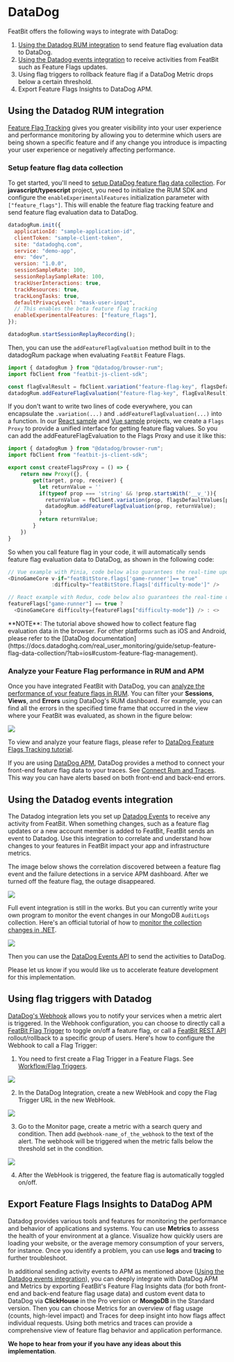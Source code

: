
# DataDog

FeatBit offers the following ways to integrate with DataDog:

1. [Using the Datadog RUM integration](https://docs.datadoghq.com/real_user_monitoring/guide/setup-feature-flag-data-collection/?tab=browser#analyze-your-feature-flag-performance-in-rum) to send feature flag evaluation data to DataDog.
2. [Using the Datadog events integration](https://docs.datadoghq.com/api/?lang=bash#events) to receive activities from FeatBit such as Feature Flags updates.
3. Using flag triggers to rollback feature flag if a DataDog Metric drops below a certain threshold.
4. Export Feature Flags Insights to DataDog APM.

## Using the Datadog RUM integration

[Feature Flag Tracking](https://docs.datadoghq.com/real_user_monitoring/feature_flag_tracking/) gives you greater visibility into your user experience and performance monitoring by allowing you to determine which users are being shown a specific feature and if any change you introduce is impacting your user experience or negatively affecting performance.

### Setup feature flag data collection

To get started, you'll need to [setup DataDog feature flag data collection](https://docs.datadoghq.com/real_user_monitoring/guide/setup-feature-flag-data-collection). For **javascript/typescript** project, you need to initialize the RUM SDK and configure the `enableExperimentalFeatures` initialization parameter with `["feature_flags"]`. This will enable the feature flag tracking feature and send feature flag evaluation data to DataDog.

```javascript
datadogRum.init({
  applicationId: "sample-application-id",
  clientToken: "sample-client-token",
  site: "datadoghq.com",
  service: "demo-app",
  env: "dev",
  version: "1.0.0",
  sessionSampleRate: 100,
  sessionReplaySampleRate: 100,
  trackUserInteractions: true,
  trackResources: true,
  trackLongTasks: true,
  defaultPrivacyLevel: "mask-user-input",
  // This enables the beta feature flag tracking
  enableExperimentalFeatures: ["feature_flags"],
});

datadogRum.startSessionReplayRecording();
```

Then, you can use the `addFeatureFlagEvaluation` method built in to the datadogRum package when evaluating `FeatBit` Feature Flags.

```javascript
import { datadogRum } from "@datadog/browser-rum";
import fbClient from "featbit-js-client-sdk";

const flagEvalResult = fbClient.variation("feature-flag-key", flagsDefaultValues[prop] || '')
datadogRum.addFeatureFlagEvaluation("feature-flag-key", flagEvalResult);
```

If you don't want to write two lines of code everywhere, you can encapsulate the `.variation(...)` and `.addFeatureFlagEvaluation(...)` into a function. In our [React sample](https://github.com/featbit/featbit-samples/blob/main/samples/dino-game/interactive-demo-react/src/featBit/featBitSlice.js) and [Vue sample](https://github.com/featbit/featbit-samples/blob/main/samples/dino-game/interactive-demo-vue/src/featbit.js) projects, we create a `Flags Proxy` to provide a unified interface for getting feature flag values. So you can add the addFeatureFlagEvaluation to the Flags Proxy and use it like this:

```javascript
import { datadogRum } from "@datadog/browser-rum";
import fbClient from "featbit-js-client-sdk";

export const createFlagsProxy = () => {
    return new Proxy({}, {
        get(target, prop, receiver) {
          let returnValue = ''
          if(typeof prop === 'string' && !prop.startsWith('__v_')){
            returnValue = fbClient.variation(prop, flagsDefaultValues[prop] || '');
            datadogRum.addFeatureFlagEvaluation(prop, returnValue);
          }
          return returnValue;
        }
    })
}
```

So when you call feature flag in your code, it will automatically sends feature flag evaluation data to DataDog, as shown in the following code:

```javascript
// Vue example with Pinia, code below also guarantees the real-time update of the feature flag value
<DinoGameCore v-if="featBitStore.flags['game-runner']== true" 
              :difficulty="featBitStore.flags['difficulty-mode']" />

// React example with Redux, code below also guarantees the real-time update of the feature flag value
featureFlags["game-runner"] == true ? 
  <DinoGameCore difficulty={featureFlags["difficulty-mode"]} /> : <>

```


<Callout type="info">
**NOTE**: The tutorial above showed how to collect feature flag evaluation data in the browser. For other platforms such as iOS and Android, please refer to the [DataDog documentation](https://docs.datadoghq.com/real_user_monitoring/guide/setup-feature-flag-data-collection/?tab=ios#custom-feature-flag-management).
</Callout>


### Analyze your Feature Flag performance in RUM and APM


Once you have integrated FeatBit with DataDog, you can [analyze the performance of your feature flags in RUM](https://docs.datadoghq.com/real_user_monitoring/guide/setup-feature-flag-data-collection/?tab=browser#analyze-your-feature-flag-performance-in-rum). You can filter your **Sessions**, **Views**, and **Errors** using DataDog's RUM dashboard. For example, you can find all the errors in the specified time frame that occurred in the view where your FeatBit was evaluated, as shown in the figure below:

![](../integrations/assets/datadog/filter-errors-with-feature-flag-in-rum.webp)

To view and analyze your feature flags, please refer to [DataDog Feature Flags Tracking tutorial](https://docs.datadoghq.com/real_user_monitoring/feature_flag_tracking/#view-your-feature-flags).

If you are using [DataDog APM](https://www.datadoghq.com/product/apm/), DataDog provides a method to connect your front-end feature flag data to your traces. See [Connect Rum and Traces](https://docs.datadoghq.com/real_user_monitoring/connect_rum_and_traces/?tab=browserrum). This way you can have alerts based on both front-end and back-end errors.

## Using the Datadog events integration

The Datadog integration lets you set up [Datadog Events](https://docs.datadoghq.com/api) to receive any activity from FeatBit. When something changes, such as a feature flag updates or a new account member is added to FeatBit, FeatBit sends an event to Datadog. Use this integration to correlate and understand how changes to your features in FeatBit impact your app and infrastructure metrics.

The image below shows the correlation discovered between a feature flag event and the failure detections in a service APM dashboard. After we turned off the feature flag, the outage disappeared.

![](../integrations/assets/datadog/dashboard-apm-error-turn-off-events.png)

Full event integration is still in the works. But you can currently write your own program to monitor the event changes in our MongoDB `AuditLogs` collection. Here's an official tutorial of how to [monitor the collection changes in .NET](https://mongodb.github.io/mongo-csharp-driver/2.7/reference/driver/change_streams/).

![](../integrations/assets/datadog/mongodb-auditlog-collection.png)

Then you can use the [DataDog Events API](https://docs.datadoghq.com/api/latest/events/#post-an-event) to send the activities to DataDog. 

<Callout type="info" emoji='💡'>
Please let us know if you would like us to accelerate feature development for this implementation.
</Callout>


## Using flag triggers with Datadog

[DataDog's Webhook](https://docs.datadoghq.com/integrations/webhooks/) allows you to notify your services when a metric alert is triggered. In the Webhook configuration, you can choose to directly call a [FeatBit Flag Trigger](../feature-flags/feature-workflow/flag-triggers) to toggle on/off a feature flag, or call a [FeatBit REST API](../api-docs/using-featbit-rest-api) rollout/rollback to a specific group of users. Here's how to configure the Webhook to call a Flag Trigger:

1. You need to first create a Flag Trigger in a Feature Flags. See [Workflow/Flag Triggers](/feature-flags/feature-workflow/flag-triggers).

![](../integrations/assets/datadog/flag-trigger.png)

2. In the DataDog Integration, create a new WebHook and copy the Flag Trigger URL in the new WebHook.

![](../integrations/assets/datadog/create-webhook.png)

3. Go to the Monitor page, create a metric with a search query and condition. Then add `@webhook-name_of_the_webhook` to the text of the alert. The webhook will be triggered when the metric falls below the threshold set in the condition.

![](../integrations/assets/datadog/monitor-notify-team.png)

4. After the WebHook is triggered, the feature flag is automatically toggled on/off.

## Export Feature Flags Insights to DataDog APM

Datadog provides various tools and features for monitoring the performance and behavior of applications and systems. You can use **Metrics** to assess the health of your environment at a glance. Visualize how quickly users are loading your website, or the average memory consumption of your servers, for instance. Once you identify a problem, you can use **logs** and **tracing** to further troubleshoot.

In additional sending activity events to APM as mentioned above ([Using the Datadog events integration](#using-the-datadog-events-integration)), you can deeply integrate with DataDog APM and Metrics by exporting FeatBit's Feature Flag Insights data (for both front-end and back-end feature flag usage data) and custom event data to DataDog via **ClickHouse** in the Pro version or **MongoDB** in the Standard version. Then you can choose Metrics for an overview of flag usage (counts, high-level impact) and Traces for deep insight into how flags affect individual requests. Using both metrics and traces can provide a comprehensive view of feature flag behavior and application performance.

**We hope to hear from your if you have any ideas about this implementation**.